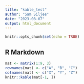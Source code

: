 ---
title: "kable_test"
author: "Sam Siljee"
date: "2023-08-07"
output: html_document
---

```{r setup, include=FALSE}
knitr::opts_chunk$set(echo = TRUE)
```

## R Markdown

```{r cars}
mat <- matrix(1:9, 3)
rownames(mat) <- c("A", "B", "C")
colnames(mat) <- c("X", "Y", "Z")
knitr::kable(mat[-1, ])
```

